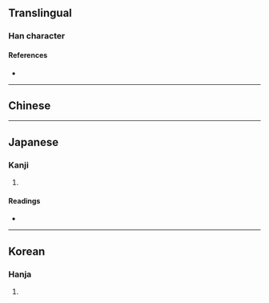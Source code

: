 {{also|仞}}
{{character info}}
==Translingual==

===Han character===
{{Han char|rn=9|rad=人|as=03|sn=5|four=|canj=OSK,XXOSK|ids=⿰亻刄}}

====References====
* {{Han ref|kx=0094.051|hdz=10115.071|uh=4EED|ud=20205}}

----

==Chinese==
{{zh-see|仞|v}}

----

==Japanese==

===Kanji===
{{ja-kanji|grade=|rs=人03}}

# {{rfdef|ja|sort=人03}}

====Readings====
* {{ja-readings|on=じん|kun=はか-る}}

----

==Korean==

===Hanja===
{{ko-hanja|hangeul=인|rv=in|mr=in}}

# {{rfdef|ko|sort=人03}}